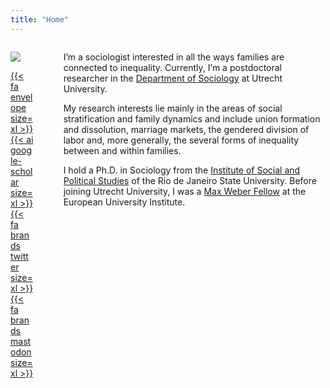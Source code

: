 ```yaml
---
title: "Home"
---
```


:::: {.columns}

::: {.column width="30%"}
![](/files/profile.jpg){fig-align="right"}


[{{< fa envelope size=xl >}}](mailto:w.barbosamachado@uu.nl) 
[{{< ai google-scholar size=xl >}}](https://scholar.google.com/citations?user=miJiVQcAAAAJ&hl=en)
[{{< fa brands twitter size=xl >}}](https://twitter.com/weverthonbm)
[{{< fa brands mastodon size=xl >}}](https://sciences.social/@weverthon) 

:::

::: {.column width="5%"}
:::

::: {.column}
I'm a sociologist interested in all the ways families are connected to inequality. Currently, I'm a postdoctoral researcher in the [Department of Sociology](https://www.uu.nl/en/organisation/sociology) at Utrecht University. 

My research interests lie mainly in the areas of social stratification and family dynamics and include union formation and dissolution, marriage markets, the gendered division of labor and, more generally, the several forms of inequality between and within families.

I hold a Ph.D. in Sociology from the [Institute of Social and Political Studies](http://www.iesp.uerj.br/en/) of the Rio de Janeiro State University. Before joining Utrecht University, I was a [Max Weber Fellow](https://www.eui.eu/ProgrammesAndFellowships/MaxWeberProgramme/alumni/Max-Weber-Alumni-Bio?id=31180) at the European University Institute. 
:::

::::

